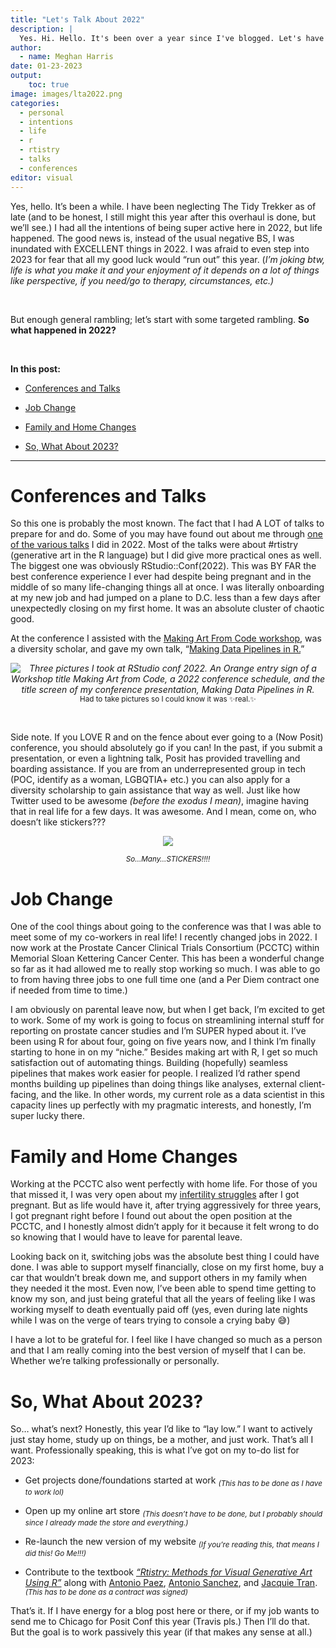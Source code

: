 ```yaml
---
title: "Let's Talk About 2022"
description: |
  Yes. Hi. Hello. It's been over a year since I've blogged. Let's have a chat about 2022. 
author:
  - name: Meghan Harris
date: 01-23-2023
output:
    toc: true
image: images/lta2022.png
categories:
  - personal
  - intentions
  - life
  - r
  - rtistry
  - talks
  - conferences
editor: visual
---
```


Yes, hello. It's been a while. I have been neglecting The Tidy Trekker as of late (and to be honest, I still might this year after this overhaul is done, but we'll see.) I had all the intentions of being super active here in 2022, but life happened. The good news is, instead of the usual negative BS, I was inundated with EXCELLENT things in 2022. I was afraid to even step into 2023 for fear that all my good luck would "run out" this year. (*I'm joking btw, life is what you make it and your enjoyment of it depends on a lot of things like perspective, if you need/go to therapy, circumstances, etc.)*

<br>

But enough general rambling; let's start with some targeted rambling. **So what happened in 2022?**

<br>

**In this post:**

-   [Conferences and Talks]

-   [Job Change]

-   [Family and Home Changes]

-   [So, What About 2023?]

------------------------------------------------------------------------

# Conferences and Talks

So this one is probably the most known. The fact that I had A LOT of talks to prepare for and do. Some of you may have found out about me through [one of the various talks](.../talks.qmd) I did in 2022. Most of the talks were about #rtistry (generative art in the R language) but I did give more practical ones as well. The biggest one was obviously RStudio::Conf(2022). This was BY FAR the best conference experience I ever had despite being pregnant and in the middle of so many life-changing things all at once. I was literally onboarding at my new job and had jumped on a plane to D.C. less than a few days after unexpectedly closing on my first home. It was an absolute cluster of chaotic good.

At the conference I assisted with the [Making Art From Code workshop](https://art-from-code.netlify.app/), was a diversity scholar, and gave my own talk, "[Making Data Pipelines in R.](.../talks/pipelines_in_r/pipelines_in_r.html)"

<center>*![Three pictures I took at RStudio conf 2022. An Orange entry sign of a Workshop title Making Art from Code, a 2022 conference schedule, and the title screen of my conference presentation, Making Data Pipelines in R.](images/conf_2.png)* <sub>Had to take pictures so I could know it was ✨real.✨</sub> <br></center>

<br>

Side note. If you LOVE R and on the fence about ever going to a (Now Posit) conference, you should absolutely go if you can! In the past, if you submit a presentation, or even a lightning talk, Posit has provided travelling and boarding assistance. If you are from an underrepresented group in tech (POC, identify as a woman, LGBQTIA+ etc.) you can also apply for a diversity scholarship to gain assistance that way as well. Just like how Twitter used to be awesome *(before the exodus I mean)*, imagine having that in real life for a few days. It was awesome. And I mean, come on, who doesn't like stickers???

<center>

![](images/conf_1.png){fig-alt="Three pictures I've taken at the 2022 RStudio conference. A pile of hex stickers on a table, a bathroom mirror selfie of me showing my baby bump before I gave my presentation, and a pile of souvenirs on a bed including generative art pictures, a R Studio cheat sheet, my badge, and some hex stickers."}

<sub>*So...Many...STICKERS!!!!*</sub>

</center>

# Job Change

One of the cool things about going to the conference was that I was able to meet some of my co-workers in real life! I recently changed jobs in 2022. I now work at the Prostate Cancer Clinical Trials Consortium (PCCTC) within Memorial Sloan Kettering Cancer Center. This has been a wonderful change so far as it had allowed me to really stop working so much. I was able to go to from having three jobs to one full time one (and a Per Diem contract one if needed from time to time.)

I am obviously on parental leave now, but when I get back, I'm excited to get to work. Some of my work is going to focus on streamlining internal stuff for reporting on prostate cancer studies and I'm SUPER hyped about it. I've been using R for about four, going on five years now, and I think I'm finally starting to hone in on my "niche." Besides making art with R, I get so much satisfaction out of automating things. Building (hopefully) seamless pipelines that makes work easier for people. I realized I'd rather spend months building up pipelines than doing things like analyses, external client-facing, and the like. In other words, my current role as a data scientist in this capacity lines up perfectly with my pragmatic interests, and honestly, I'm super lucky there.

# Family and Home Changes

Working at the PCCTC also went perfectly with home life. For those of you that missed it, I was very open about my [infertility struggles](https://meghansharris.shinyapps.io/A_Fertility_Journey/?_ga=2.49472864.796738959.1675303563-1161739068.1675303563) after I got pregnant. But as life would have it, after trying aggressively for three years, I got pregnant right before I found out about the open position at the PCCTC, and I honestly almost didn't apply for it because it felt wrong to do so knowing that I would have to leave for parental leave.

Looking back on it, switching jobs was the absolute best thing I could have done. I was able to support myself financially, close on my first home, buy a car that wouldn't break down me, and support others in my family when they needed it the most. Even now, I've been able to spend time getting to know my son, and just being grateful that all the years of feeling like I was working myself to death eventually paid off (yes, even during late nights while I was on the verge of tears trying to console a crying baby 😅)

I have a lot to be grateful for. I feel like I have changed so much as a person and that I am really coming into the best version of myself that I can be. Whether we're talking professionally or personally.

# So, What About 2023?

So... what's next? Honestly, this year I'd like to "lay low." I want to actively just stay home, study up on things, be a mother, and just work. That's all I want. Professionally speaking, this is what I've got on my to-do list for 2023:

-   Get projects done/foundations started at work <sub>*(This has to be done as I have to work lol)*</sub>

-   Open up my online art store <sub>*(This doesn't have to be done, but I probably should since I already made the store and everything.)*</sub>

-   Re-launch the new version of my website <sub>*(If you're reading this, that means I did this! Go Me!!!)*</sub>

-   Contribute to the textbook [*"Rtistry: Methods for Visual Generative Art Using R"*](https://twitter.com/meghansharris/status/1620256954433273859?s=20&t=D2O6oV0SAKmRK4nmZwK_hg) along with [Antonio Paez](https://fosstodon.org/@paezha@mastodon.online), [Antonio Sanchez](https://twitter.com/aschinchon), and [Jacquie Tran](https://fosstodon.org/@jacquietran@mastodon.social). <sub>*(This has to be done as a contract was signed)*</sub>

That's it. If I have energy for a blog post here or there, or if my job wants to send me to Chicago for Posit Conf this year (Travis pls.) Then I'll do that. But the goal is to work passively this year (if that makes any sense at all.)
